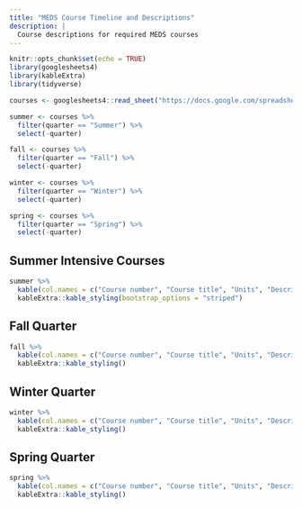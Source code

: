 ```yaml
---
title: "MEDS Course Timeline and Descriptions"
description: |
  Course descriptions for required MEDS courses
---
```


```r
knitr::opts_chunk$set(echo = TRUE)
library(googlesheets4)
library(kableExtra)
library(tidyverse)

courses <- googlesheets4::read_sheet("https://docs.google.com/spreadsheets/d/1uVKAYahg0z07gcafI7Gcb7ClOrJg0abuOGHrpyy_7BE/edit#gid=0") # Request access from Allison or Jamie to update this sheet

summer <- courses %>% 
  filter(quarter == "Summer") %>% 
  select(-quarter)

fall <- courses %>% 
  filter(quarter == "Fall") %>% 
  select(-quarter)

winter <- courses %>% 
  filter(quarter == "Winter") %>% 
  select(-quarter)

spring <- courses %>% 
  filter(quarter == "Spring") %>% 
  select(-quarter)
```

## Summer Intensive Courses

```r
summer %>% 
  kable(col.names = c("Course number", "Course title", "Units", "Description", "Instructor")) %>% 
  kableExtra::kable_styling(bootstrap_options = "striped")
```

## Fall Quarter

```r
fall %>% 
  kable(col.names = c("Course number", "Course title", "Units", "Description", "Instructor")) %>% 
  kableExtra::kable_styling()
```

## Winter Quarter

```r
winter %>% 
  kable(col.names = c("Course number", "Course title", "Units", "Description", "Instructor")) %>% 
  kableExtra::kable_styling()
```

## Spring Quarter

```r
spring %>% 
  kable(col.names = c("Course number", "Course title", "Units", "Description", "Instructor")) %>% 
  kableExtra::kable_styling()
```
